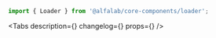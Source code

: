 


<Meta
    title='Компоненты/Loader'
    component={Loader}
/>


<!-- Canvas -->

<Story name='Loader'>
    <Loader />
</Story>


<!-- Docs -->

<ComponentHeader
    name='Loader'
    version={version}
    package='@alfalab/core-components/loader'
    stage={3}
    design='https://www.figma.com/file/cdNnkh2QdxuvYLrBm4cubM/Web-%3A%3A-Core-Default-Components?node-id=140%3A22288'
/>

```jsx
import { Loader } from '@alfalab/core-components/loader';
```

<Tabs
    description={<Description />}
    changelog={<Changelog />}
    props={<Props of={LoaderTS} />}
/>
